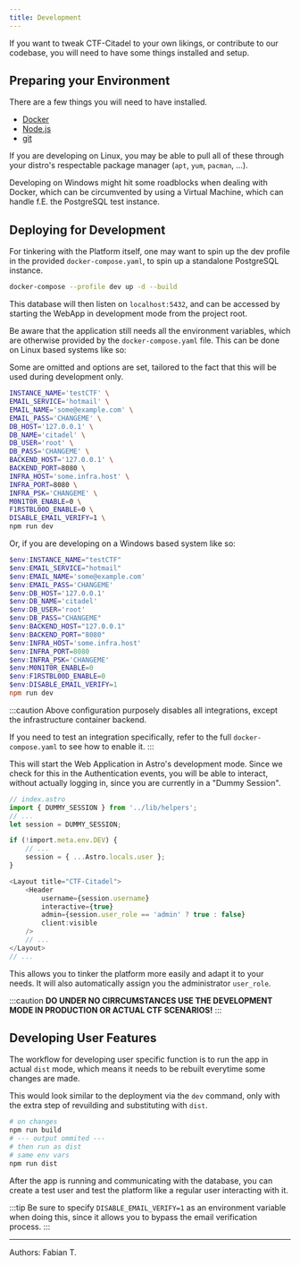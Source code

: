```yaml
---
title: Development
---
```


If you want to tweak CTF-Citadel to your own likings, or contribute to our codebase, you will need to have some things installed and setup.

## Preparing your Environment

There are a few things you will need to have installed.

- [Docker](https://docs.docker.com/get-docker/)
- [Node.js](https://nodejs.org/en/download)
- [git](https://git-scm.com/downloads)

If you are developing on Linux, you may be able to pull all of these through your distro's respectable package manager (`apt`, `yum`, `pacman`, ...).

Developing on Windows might hit some roadblocks when dealing with Docker, which can be circumvented by using a Virtual Machine, which can handle f.E. the PostgreSQL test instance.

## Deploying for Development

For tinkering with the Platform itself, one may want to spin up the dev profile in the provided `docker-compose.yaml`, to spin up a standalone PostgreSQL instance.

```bash
docker-compose --profile dev up -d --build
```

This database will then listen on `localhost:5432`, and can be accessed by starting the WebApp in development mode from the project root.

Be aware that the application still needs all the environment variables, which are otherwise provided by the `docker-compose.yaml` file. This can be done on Linux based systems like so:

Some are omitted and options are set, tailored to the fact that this will be used during development only.

```bash
INSTANCE_NAME='testCTF' \
EMAIL_SERVICE='hotmail' \
EMAIL_NAME='some@example.com' \
EMAIL_PASS='CHANGEME' \
DB_HOST='127.0.0.1' \
DB_NAME='citadel' \
DB_USER='root' \
DB_PASS='CHANGEME' \
BACKEND_HOST='127.0.0.1' \
BACKEND_PORT=8080 \
INFRA_HOST='some.infra.host' \
INFRA_PORT=8080 \
INFRA_PSK='CHANGEME' \
M0N1T0R_ENABLE=0 \
F1RSTBL00D_ENABLE=0 \
DISABLE_EMAIL_VERIFY=1 \
npm run dev
```

Or, if you are developing on a Windows based system like so:

```powershell
$env:INSTANCE_NAME="testCTF"
$env:EMAIL_SERVICE="hotmail"
$env:EMAIL_NAME='some@example.com' 
$env:EMAIL_PASS='CHANGEME'
$env:DB_HOST='127.0.0.1'
$env:DB_NAME='citadel'
$env:DB_USER='root'
$env:DB_PASS="CHANGEME"
$env:BACKEND_HOST="127.0.0.1" 
$env:BACKEND_PORT="8080"
$env:INFRA_HOST='some.infra.host'
$env:INFRA_PORT=8080
$env:INFRA_PSK='CHANGEME'
$env:M0N1T0R_ENABLE=0
$env:F1RSTBL00D_ENABLE=0
$env:DISABLE_EMAIL_VERIFY=1
npm run dev
```

:::caution
Above configuration purposely disables all integrations, except the infrastructure container backend.

If you need to test an integration specifically, refer to the full `docker-compose.yaml` to see how to enable it.
:::

This will start the Web Application in Astro's development mode. Since we check for this in the Authentication events, you will be able to interact, without actually logging in, since you are currently in a "Dummy Session".

```ts
// index.astro
import { DUMMY_SESSION } from '../lib/helpers';
// ...
let session = DUMMY_SESSION;

if (!import.meta.env.DEV) {
    // ...
    session = { ...Astro.locals.user };
}

<Layout title="CTF-Citadel">
    <Header
        username={session.username}
        interactive={true}
        admin={session.user_role == 'admin' ? true : false}
        client:visible
    />
    // ...
</Layout>
// ...
```

This allows you to tinker the platform more easily and adapt it to your needs. It will also automatically assign you the administrator `user_role`.

:::caution
**DO UNDER NO CIRRCUMSTANCES USE THE DEVELOPMENT MODE IN PRODUCTION OR ACTUAL CTF SCENARIOS!**
:::

## Developing User Features

The workflow for developing user specific function is to run the app in actual `dist` mode, which means it needs to be rebuilt everytime some changes are made.

This would look similar to the deployment via the `dev` command, only with the extra step of revuilding and substituting with `dist`.

```bash
# on changes
npm run build
# --- output ommited ---
# then run as dist
# same env vars
npm run dist
```

After the app is running and communicating with the database, you can create a test user and test the platform like a regular user interacting with it.

:::tip
Be sure to specify `DISABLE_EMAIL_VERIFY=1` as an environment variable when doing this, since it allows you to bypass the email verification process.
:::

___

Authors: Fabian T.